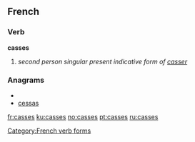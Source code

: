 ==French==
===Verb===
'''casses'''
#''second person singular present indicative form of [[casser]]''

===Anagrams===
* {{alphagram|acesss}}
* [[cessas#French|cessas]]


[[Category:French verb forms]]

[[fr:casses]]
[[ku:casses]]
[[no:casses]]
[[pt:casses]]
[[ru:casses]]